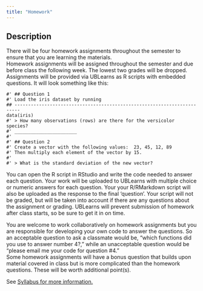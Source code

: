 ```yaml
---
title: "Homework"
---
```


## Description
There will be four homework assignments throughout the semester to ensure that you are learning the materials.  
Homework assignments will be assigned throughout the semester and due before class the following week.  The lowest two grades will be dropped.  Assignments will be provided via UBLearns as R scripts with embedded questions. It will look something like this:

```
#' ## Question 1
#' Load the iris dataset by running
## ------------------------------------------------------------------------
data(iris)
#' > How many observations (rows) are there for the versicolor species?
#' _______________________
#' 
#' ## Question 2
#' Create a vector with the following values:  23, 45, 12, 89 
#' Then multiply each element of the vector by 15.  
#' 
#' > What is the standard deviation of the new vector? 
```

You can open the R script in RStudio and write the code needed to answer each question.    Your work will be uploaded to UBLearns with multiple choice or numeric answers for each question.  Your your R/RMarkdown script will also be uploaded as the response to the final ‘question’.  Your script will not be graded, but will be taken into account if there are any questions about the assignment or grading.  UBLearns will prevent  submission of homework after class starts, so be sure to get it in on time.  

You are welcome to work collaboratively on homework assignments but you are responsible for developing your own code to answer the questions.  So an acceptable question to ask a classmate would be, “which functions did you use to answer number 4?,” while an unacceptable question would be “please email me your code for question #4.”    
Some homework assignments will have  a bonus question that builds upon material covered in class but is more complicated than the homework questions.  These will be worth additional point(s).  

See [Syllabus for more information.](Syllabus.html)  